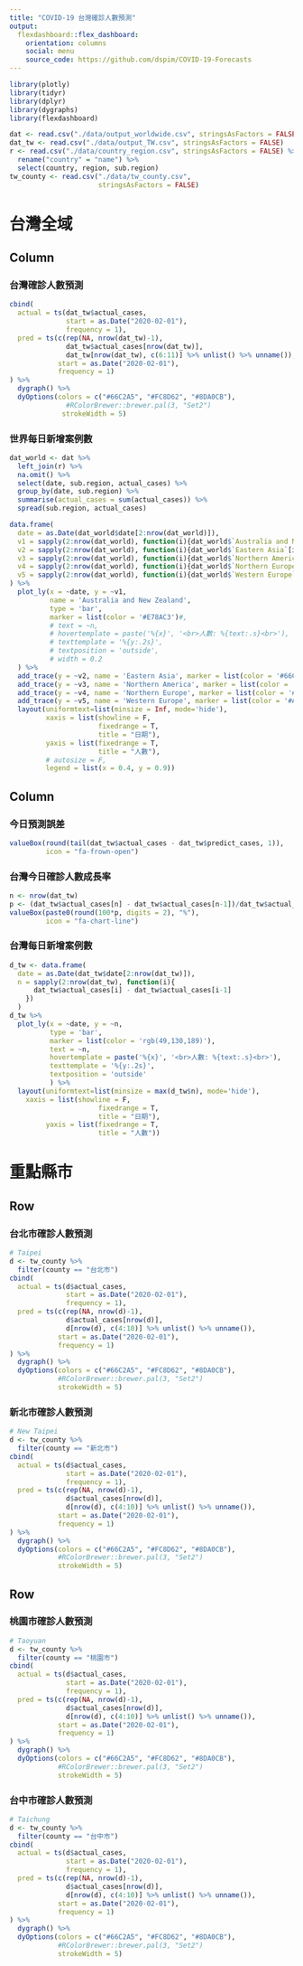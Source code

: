 ```yaml
---
title: "COVID-19 台灣確診人數預測"
output: 
  flexdashboard::flex_dashboard:
    orientation: columns
    social: menu
    source_code: https://github.com/dspim/COVID-19-Forecasts
---
```

  
```r
library(plotly)
library(tidyr)
library(dplyr)
library(dygraphs)
library(flexdashboard)

dat <- read.csv("./data/output_worldwide.csv", stringsAsFactors = FALSE) 
dat_tw <- read.csv("./data/output_TW.csv", stringsAsFactors = FALSE)
r <- read.csv("./data/country_region.csv", stringsAsFactors = FALSE) %>% 
  rename("country" = "name") %>% 
  select(country, region, sub.region)
tw_county <- read.csv("./data/tw_county.csv", 
                      stringsAsFactors = FALSE)
```

台灣全域
=====================================  

Column {data-width=600}
-----------------------------------------------------------------

### 台灣確診人數預測 

```r
cbind(
  actual = ts(dat_tw$actual_cases,
              start = as.Date("2020-02-01"),
              frequency = 1),
  pred = ts(c(rep(NA, nrow(dat_tw)-1), 
              dat_tw$actual_cases[nrow(dat_tw)],
              dat_tw[nrow(dat_tw), c(6:11)] %>% unlist() %>% unname()),
            start = as.Date("2020-02-01"),
            frequency = 1)
) %>%
  dygraph() %>% 
  dyOptions(colors = c("#66C2A5", "#FC8D62", "#8DA0CB"),
              #RColorBrewer::brewer.pal(3, "Set2")
             strokeWidth = 5)
```

### 世界每日新增案例數

```r
dat_world <- dat %>% 
  left_join(r) %>% 
  na.omit() %>% 
  select(date, sub.region, actual_cases) %>% 
  group_by(date, sub.region) %>% 
  summarise(actual_cases = sum(actual_cases)) %>% 
  spread(sub.region, actual_cases) 

data.frame(
  date = as.Date(dat_world$date[2:nrow(dat_world)]),
  v1 = sapply(2:nrow(dat_world), function(i){dat_world$`Australia and New Zealand`[i] - dat_world$`Australia and New Zealand`[i-1]}),
  v2 = sapply(2:nrow(dat_world), function(i){dat_world$`Eastern Asia`[i] - dat_world$`Eastern Asia`[i-1]}),
  v3 = sapply(2:nrow(dat_world), function(i){dat_world$`Northern America`[i] - dat_world$`Northern America`[i-1]}),
  v4 = sapply(2:nrow(dat_world), function(i){dat_world$`Northern Europe`[i] - dat_world$`Northern Europe`[i-1]}),
  v5 = sapply(2:nrow(dat_world), function(i){dat_world$`Western Europe`[i] - dat_world$`Western Europe`[i-1]})
) %>% 
  plot_ly(x = ~date, y = ~v1,
          name = 'Australia and New Zealand',
          type = 'bar', 
          marker = list(color = '#E78AC3')#,
          # text = ~n, 
          # hovertemplate = paste('%{x}', '<br>人數: %{text:.s}<br>'),
          # texttemplate = '%{y:.2s}',
          # textposition = 'outside', 
          # width = 0.2
  ) %>% 
  add_trace(y = ~v2, name = 'Eastern Asia', marker = list(color = '#66C2A5')) %>% 
  add_trace(y = ~v3, name = 'Northern America', marker = list(color = '#FC8D62')) %>% 
  add_trace(y = ~v4, name = 'Northern Europe', marker = list(color = '#8DA0CB')) %>% 
  add_trace(y = ~v5, name = 'Western Europe', marker = list(color = '#A6D854')) %>% 
  layout(uniformtext=list(minsize = Inf, mode='hide'),
         xaxis = list(showline = F,
                      fixedrange = T, 
                      title = "日期"),
         yaxis = list(fixedrange = T, 
                      title = "人數"),
         # autosize = F,
         legend = list(x = 0.4, y = 0.9))
```


Column {data-width=400}
-----------------------------------------------------------------

### 今日預測誤差

```r
valueBox(round(tail(dat_tw$actual_cases - dat_tw$predict_cases, 1)),
         icon = "fa-frown-open")
```

### 台灣今日確診人數成長率

```r
n <- nrow(dat_tw)
p <- (dat_tw$actual_cases[n] - dat_tw$actual_cases[n-1])/dat_tw$actual_cases[n] 
valueBox(paste0(round(100*p, digits = 2), "%"), 
         icon = "fa-chart-line")
```


### 台灣每日新增案例數

```r
d_tw <- data.frame(
  date = as.Date(dat_tw$date[2:nrow(dat_tw)]),
  n = sapply(2:nrow(dat_tw), function(i){
      dat_tw$actual_cases[i] - dat_tw$actual_cases[i-1]
    }) 
  ) 
d_tw %>% 
  plot_ly(x = ~date, y = ~n,
          type = 'bar', 
          marker = list(color = 'rgb(49,130,189)'),
          text = ~n, 
          hovertemplate = paste('%{x}', '<br>人數: %{text:.s}<br>'),
          texttemplate = '%{y:.2s}',
          textposition = 'outside'
          ) %>% 
  layout(uniformtext=list(minsize = max(d_tw$n), mode='hide'),
    xaxis = list(showline = F,
                      fixedrange = T, 
                      title = "日期"),
         yaxis = list(fixedrange = T, 
                      title = "人數")) 
```

重點縣市 {data-orientation=rows}
=====================================  

Row
-------------------------------------
    
### 台北市確診人數預測 
    
```r
# Taipei
d <- tw_county %>% 
  filter(county == "台北市")
cbind(
  actual = ts(d$actual_cases,
              start = as.Date("2020-02-01"),
              frequency = 1),
  pred = ts(c(rep(NA, nrow(d)-1), 
              d$actual_cases[nrow(d)],
              d[nrow(d), c(4:10)] %>% unlist() %>% unname()),
            start = as.Date("2020-02-01"),
            frequency = 1)
) %>%
  dygraph() %>% 
  dyOptions(colors = c("#66C2A5", "#FC8D62", "#8DA0CB"),
            #RColorBrewer::brewer.pal(3, "Set2")
            strokeWidth = 5)  
```
 
### 新北市確診人數預測 
    
```r
# New Taipei
d <- tw_county %>% 
  filter(county == "新北市")
cbind(
  actual = ts(d$actual_cases,
              start = as.Date("2020-02-01"),
              frequency = 1),
  pred = ts(c(rep(NA, nrow(d)-1), 
              d$actual_cases[nrow(d)],
              d[nrow(d), c(4:10)] %>% unlist() %>% unname()),
            start = as.Date("2020-02-01"),
            frequency = 1)
) %>%
  dygraph() %>% 
  dyOptions(colors = c("#66C2A5", "#FC8D62", "#8DA0CB"),
            #RColorBrewer::brewer.pal(3, "Set2")
            strokeWidth = 5)  
``` 

Row
-------------------------------------
    
### 桃園市確診人數預測 
    
```r
# Taoyuan
d <- tw_county %>% 
  filter(county == "桃園市")
cbind(
  actual = ts(d$actual_cases,
              start = as.Date("2020-02-01"),
              frequency = 1),
  pred = ts(c(rep(NA, nrow(d)-1), 
              d$actual_cases[nrow(d)],
              d[nrow(d), c(4:10)] %>% unlist() %>% unname()),
            start = as.Date("2020-02-01"),
            frequency = 1)
) %>%
  dygraph() %>% 
  dyOptions(colors = c("#66C2A5", "#FC8D62", "#8DA0CB"),
            #RColorBrewer::brewer.pal(3, "Set2")
            strokeWidth = 5)  
```
    
### 台中市確診人數預測 

```r
# Taichung
d <- tw_county %>% 
  filter(county == "台中市")
cbind(
  actual = ts(d$actual_cases,
              start = as.Date("2020-02-01"),
              frequency = 1),
  pred = ts(c(rep(NA, nrow(d)-1), 
              d$actual_cases[nrow(d)],
              d[nrow(d), c(4:10)] %>% unlist() %>% unname()),
            start = as.Date("2020-02-01"),
            frequency = 1)
) %>%
  dygraph() %>% 
  dyOptions(colors = c("#66C2A5", "#FC8D62", "#8DA0CB"),
            #RColorBrewer::brewer.pal(3, "Set2")
            strokeWidth = 5)  
```

